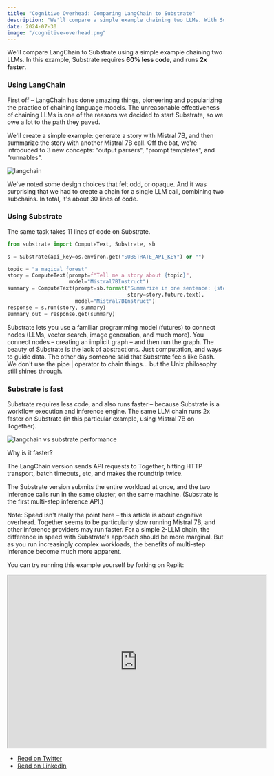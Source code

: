 ```yaml
---
title: "Cognitive Overhead: Comparing LangChain to Substrate"
description: "We'll compare a simple example chaining two LLMs. With Substrate it takes 60% less code than LangChain, and runs faster."
date: 2024-07-30
image: "/cognitive-overhead.png"
---
```


We'll compare LangChain to Substrate using a simple example chaining two LLMs. In this example, Substrate requires **60% less code**, and runs **2x faster**.

### Using LangChain

First off – LangChain has done amazing things, pioneering and popularizing the practice of chaining language models. The unreasonable effectiveness of chaining LLMs is one of the reasons we decided to start Substrate, so we owe a lot to the path they paved.

We'll create a simple example: generate a story with Mistral 7B, and then summarize the story with another Mistral 7B call. Off the bat, we're introduced to 3 new concepts: "output parsers", "prompt templates", and "runnables".

![langchain](/langchain.png)

We've noted some design choices that felt odd, or opaque. And it was surprising that we had to create a chain for a single LLM call, combining two subchains. In total, it's about 30 lines of code.

### Using Substrate

The same task takes 11 lines of code on Substrate.

```python
from substrate import ComputeText, Substrate, sb

s = Substrate(api_key=os.environ.get("SUBSTRATE_API_KEY") or "")

topic = "a magical forest"
story = ComputeText(prompt=f"Tell me a story about {topic}",
                    model="Mistral7BInstruct")
summary = ComputeText(prompt=sb.format("Summarize in one sentence: {story}",
                                       story=story.future.text),
                      model="Mistral7BInstruct")
response = s.run(story, summary)
summary_out = response.get(summary)
```

Substrate lets you use a familiar programming model (futures) to connect nodes (LLMs, vector search, image generation, and much more). You connect nodes – creating an implicit graph – and then run the graph. The beauty of Substrate is the lack of abstractions. Just computation, and ways to guide data. The other day someone said that Substrate feels like Bash. We don't use the pipe | operator to chain things... but the Unix philosophy still shines through.

### Substrate is fast

Substrate requires less code, and also runs faster – because Substrate is a workflow execution and inference engine. The same LLM chain runs 2x faster on Substrate (in this particular example, using Mistral 7B on Together).

![langchain vs substrate performance](/langchain-perf.png)

Why is it faster?

The LangChain version sends API requests to Together, hitting HTTP transport, batch timeouts, etc, and makes the roundtrip twice.

The Substrate version submits the entire workload at once, and the two inference calls run in the same cluster, on the same machine. (Substrate is the first multi-step inference API.)

Note: Speed isn't really the point here – this article is about cognitive overhead. Together seems to be particularly slow running Mistral 7B, and other inference providers may run faster. For a simple 2-LLM chain, the difference in speed with Substrate's approach should be more marginal. But as you run increasingly complex workloads, the benefits of multi-step inference become much more apparent.

You can try running this example yourself by forking on Replit:

<iframe src="https://replit.com/@SubstrateLabs/langchain?embed=true" width="600" height="400"></iframe>

- [Read on Twitter](https://x.com/vprtwn/status/1817900108215685462)
- [Read on LinkedIn](https://www.linkedin.com/posts/bgdotjpg_i-finally-tried-using-langchain-for-a-simple-activity-7223688722213445632-KfDu)

